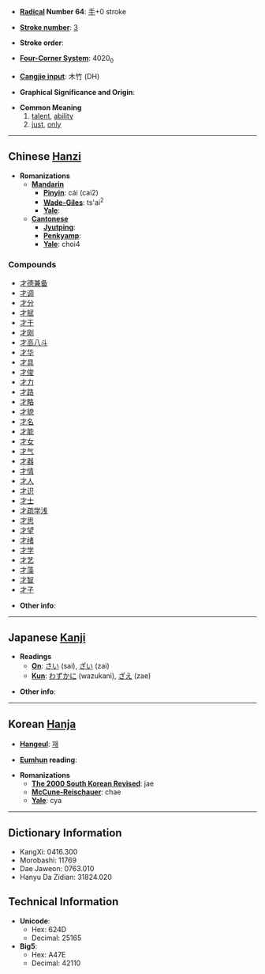 * '''[[Wiktionary:Chinese radical index| Radical]] Number 64''': [[Wiktionary:Chinese radical index 手|手]]+0 stroke

* '''[[Wiktionary:Chinese total strokes index|Stroke number]]''': [[Wiktionary:Chinese total strokes index 3|3]]

* '''Stroke order''': 

* '''[[Wiktionary:Chinese four corner index|Four-Corner System]]''': 4020<sub>0</sub>

* '''[[Wiktionary:Chinese Cangjie index|Cangjie input]]''': 木竹 (DH)

* '''Graphical Significance and Origin''': 

* '''Common Meaning'''
*# [[talent]], [[ability]]
*# [[just]], [[only]]


----

== Chinese [[Hanzi]] ==

* '''Romanizations'''
** '''[[Mandarin]]'''
*** '''[[Pinyin]]''': cái (cai2)
*** '''[[Wade-Giles]]''': ts'ai<sup>2</sup>
*** '''[[Yale]]''': 
** '''[[Cantonese]]'''
*** '''[[Jyutping]]''':
*** '''[[Penkyamp]]''': 
*** '''[[Yale]]''': choi4

===Compounds===
*[[才德兼备]]
*[[才调]]
*[[才分]]
*[[才赋]]
*[[才干]]
*[[才刚]]
*[[才高八斗]]
*[[才华]]
*[[才具]]
*[[才俊]]
*[[才力]]
*[[才路]]
*[[才略]]
*[[才貌]]
*[[才名]]
*[[才能]]
*[[才女]]
*[[才气]]
*[[才器]]
*[[才情]]
*[[才人]]
*[[才识]]
*[[才士]]
*[[才疏学浅]]
*[[才思]]
*[[才望]]
*[[才绪]]
*[[才学]]
*[[才艺]]
*[[才藻]]
*[[才智]]
*[[才子]]

* '''Other info''': 

----

== Japanese [[Kanji]] ==

* '''Readings'''
** '''[[On]]''': [[さい]] (sai), [[ざい]] (zai)
** '''[[Kun]]''': [[わずかに]] (wazukani), [[ざえ]] (zae)

* '''Other info''':  

----

== Korean [[Hanja]] ==

* '''[[Hangeul]]''': [[재]]

* '''[[Eumhun]] reading''': 

* '''Romanizations'''
** '''[[The 2000 South Korean Revised Romanization|The 2000 South Korean Revised]]''': jae
** '''[[McCune-Reischauer]]''': chae
** '''[[Yale]]''': cya

----

== Dictionary Information ==

* KangXi: 0416.300
* Morobashi: 11769
* Dae Jaweon: 0763.010
* Hanyu Da Zidian: 31824.020

== Technical Information ==

* '''Unicode''':
** Hex: 624D
** Decimal: 25165
* '''Big5''':
** Hex: A47E
** Decimal: 42110